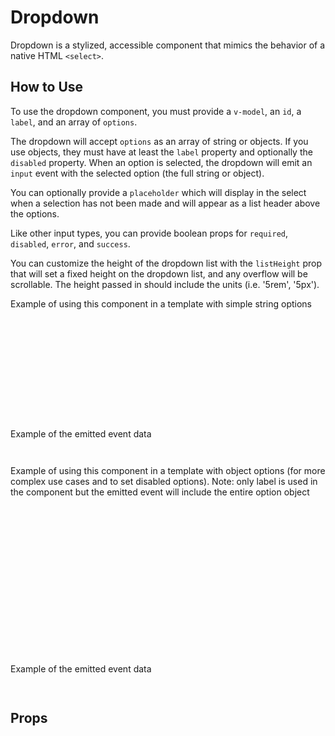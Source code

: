 
# Dropdown

Dropdown is a stylized, accessible component that mimics the behavior of a native HTML `<select>`.

<Canvas of={WithObjectOptions} />

## How to Use

To use the dropdown component, you must provide a `v-model`, an `id`, a `label`, and an array of `options`.

The dropdown will accept `options` as an array of string or objects. If you use objects, they must have at least the `label` property and optionally the `disabled` property. When an option is selected, the dropdown will emit an `input` event with the selected option (the full string or object).

You can optionally provide a `placeholder` which will display in the select when a selection has not been made and will appear as a list header above the options.

Like other input types, you can provide boolean props for `required`, `disabled`, `error`, and `success`.

You can customize the height of the dropdown list with the `listHeight` prop that will set a fixed height on the dropdown list, and any overflow will be scrollable. The height passed in should include the units (i.e. '5rem', '5px').

Example of using this component in a template with simple string options

```js
const options = ['Ginny', 'Prudence', 'Brie', 'Jenny'];
const modelValue = '';
```

```html
<dropdown
  id="pet"
  v-model="modelValue"
  id="pet"
  label="Pet"
  :options="options"
  placeholder="Pick a pet"
/>
```

Example of the emitted event data

```js
'Ginny';
```

Example of using this component in a template with object options (for more complex use cases and to set disabled options).
Note: only label is used in the component but the emitted event will include the entire option object

```js
const options = [
  { label: 'Ginny', value: 'Beth' },
  { label: 'Prudence', value: 'Mercedes' },
  { label: 'Brie', value: 'Nina' },
  { label: 'Jenny', value: 'Mercedes', disabled: true }
];
const modelValue = '';
```

```html
<dropdown
  id="pet"
  v-model="modelValue"
  id="pet"
  label="Pet"
  :options="options"
  placeholder="Pick a pet"
/>
```

Example of the emitted event data

```js
{ label: 'Ginny', value: 'Beth' }
```

## Props

<ArgTypes story={PRIMARY_STORY} />
